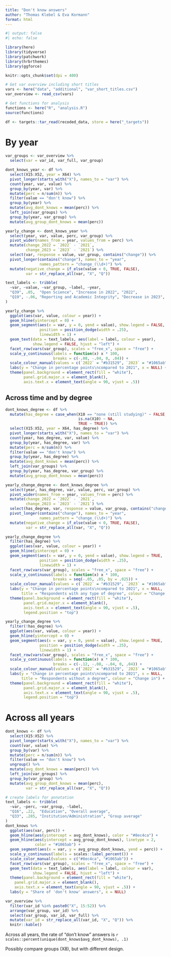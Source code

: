 ```yaml
---
title: "Don't know answers"
author: "Thomas Klebel & Eva Kormann"
format: html
---
```


```r
#| output: false
#| echo: false

library(here)
library(tidyverse)
library(patchwork)
library(hrbrthemes)
library(ggforce)

knitr::opts_chunk$set(dpi = 400)

# Get var overview including short titles
vars <- here("data", "additional", "var_short_titles.csv")
var_overview <- read_csv(vars)

# Get functions for analysis
functions <- here("R", "analysis.R")
source(functions)

df <- targets::tar_read(recoded_data, store = here("_targets"))
```

# By year
```r
var_groups <- var_overview %>% 
  select(var = var_id, var_full, var_group)

dont_knows_year <- df %>% 
  select(X15:X52, year = X64) %>% 
  pivot_longer(starts_with("X"), names_to = "var") %>% 
  count(year, var, value) %>% 
  group_by(year, var) %>% 
  mutate(perc = n/sum(n)) %>% 
  filter(value == "don't know") %>% 
  group_by(year) %>% 
  mutate(avg_dont_knows = mean(perc)) %>% 
  left_join(var_groups) %>% 
  group_by(year, var_group) %>% 
  mutate(avg_group_dont_knows = mean(perc))
```

```r
yearly_change <- dont_knows_year %>% 
  select(year, var, value, perc, var_group) %>% 
  pivot_wider(names_from = year, values_from = perc) %>% 
  mutate(change_2022 = `2022` - `2021`,
         change_2023 = `2023` - `2021`) %>% 
  select(var, response = value, var_group, contains("change")) %>% 
  pivot_longer(contains("change"), names_to = "year", 
               names_pattern = "change_(\\d+)") %>% 
  mutate(negative_change = if_else(value < 0, TRUE, FALSE),
         var = str_replace_all(var, "X", "Q"))
```


```r
text_labels <- tribble(
  ~var, ~value, ~var_group, ~label, ~year,
  "Q39", .05,  "Open Science", "Increase in 2022", "2022",
  "Q19", -.06, "Reporting and Academic Integrity", "Decrease in 2023", "2023"
)

yearly_change %>% 
  ggplot(aes(var, value, colour = year)) +
  geom_hline(yintercept = 0) +
  geom_segment(aes(x = var, y = 0, yend = value), show.legend = FALSE,
               position = position_dodge(width = .25),
               linewidth = 1) +
  geom_text(data = text_labels, aes(label = label, colour = year), 
            show.legend = FALSE, hjust = "left") +
  facet_row(vars(var_group), scales = "free_x", space = "free") +
  scale_y_continuous(labels = function(x) x * 100, 
                     breaks = c(-.08, -.04, 0, .04)) +
  scale_colour_manual(values = c(`2022` = "#b31529", `2023` = "#1065ab")) +
  labs(y = "Change in percentage points\ncompared to 2021", x = NULL) +
  theme(panel.background = element_rect(fill = "white"),
        panel.grid.major.x = element_blank(),
        axis.text.x = element_text(angle = 90, vjust = .5))
```

## Across time and by degree

```r
dont_knows_degree <- df %>% 
  mutate(has_degree = case_when(X10 == "none (still studying)" ~ FALSE,
                                is.na(X10) ~ NA,
                                TRUE ~ TRUE)) %>% 
  select(X15:X52, year = X64, has_degree) %>% 
  pivot_longer(starts_with("X"), names_to = "var") %>% 
  count(year, has_degree, var, value) %>% 
  group_by(year, has_degree, var) %>% 
  mutate(perc = n/sum(n)) %>% 
  filter(value == "don't know") %>% 
  group_by(year, has_degree) %>% 
  mutate(avg_dont_knows = mean(perc)) %>% 
  left_join(var_groups) %>% 
  group_by(year, has_degree, var_group) %>% 
  mutate(avg_group_dont_knows = mean(perc))
```

```r
yearly_change_degree <- dont_knows_degree %>% 
  select(year, has_degree, var, value, perc, var_group) %>% 
  pivot_wider(names_from = year, values_from = perc) %>% 
  mutate(change_2022 = `2022` - `2021`,
         change_2023 = `2023` - `2021`) %>% 
  select(has_degree, var, response = value, var_group, contains("change")) %>% 
  pivot_longer(contains("change"), names_to = "year", 
               names_pattern = "change_(\\d+)") %>% 
  mutate(negative_change = if_else(value < 0, TRUE, FALSE),
         var = str_replace_all(var, "X", "Q"))
```


```r
yearly_change_degree %>% 
  filter(has_degree) %>% 
  ggplot(aes(var, value, colour = year)) +
  geom_hline(yintercept = 0) +
  geom_segment(aes(x = var, y = 0, yend = value), show.legend = TRUE,
               position = position_dodge(width = .25),
               linewidth = 1) +
  facet_row(vars(var_group), scales = "free_x", space = "free") +
  scale_y_continuous(labels = function(x) x * 100, 
                     breaks = seq(-.05, .05, by = .025)) +
  scale_colour_manual(values = c(`2022` = "#b31529", `2023` = "#1065ab")) +
  labs(y = "Change in percentage points\ncompared to 2021", x = NULL,
       title = "Respondents with any type of degree", colour = "Change in") +
  theme(panel.background = element_rect(fill = "white"),
        panel.grid.major.x = element_blank(),
        axis.text.x = element_text(angle = 90, vjust = .5),
        legend.position = "top")
```

```r
yearly_change_degree %>% 
  filter(!has_degree) %>% 
  ggplot(aes(var, value, colour = year)) +
  geom_hline(yintercept = 0) +
  geom_segment(aes(x = var, y = 0, yend = value), show.legend = TRUE,
               position = position_dodge(width = .25),
               linewidth = 1) +
  facet_row(vars(var_group), scales = "free_x", space = "free") +
  scale_y_continuous(labels = function(x) x * 100, 
                     breaks = c(-.12, -.08, -.04, 0, .04)) +
  scale_colour_manual(values = c(`2022` = "#b31529", `2023` = "#1065ab")) +
  labs(y = "Change in percentage points\ncompared to 2021", x = NULL,
       title = "Respondents without a degree", colour = "Change in") +
  theme(panel.background = element_rect(fill = "white"),
        panel.grid.major.x = element_blank(),
        axis.text.x = element_text(angle = 90, vjust = .5),
        legend.position = "top")
```




# Across all years
```r
dont_knows <- df %>% 
  select(X15:X52) %>% 
  pivot_longer(starts_with("X"), names_to = "var") %>% 
  count(var, value) %>% 
  group_by(var) %>% 
  mutate(perc = n/sum(n)) %>% 
  filter(value == "don't know") %>% 
  ungroup() %>% 
  mutate(avg_dont_knows = mean(perc)) %>% 
  left_join(var_groups) %>% 
  group_by(var_group) %>% 
  mutate(avg_group_dont_knows = mean(perc),
         var = str_replace_all(var, "X", "Q"))
```

```r
# create labels for annotation
text_labels <- tribble(
  ~var, ~perc, ~var_group, ~label,
  "Q16", .22,  "Education", "Overall average",
  "Q33", .285, "Institution/Administration", "Group average"
)
dont_knows %>% 
  ggplot(aes(var, perc)) +
  geom_hline(aes(yintercept = avg_dont_knows), color = "#8ec4ca") +
  geom_hline(aes(yintercept = avg_group_dont_knows), linetype = 2, 
             color = "#1065ab") +
  geom_segment(aes(x = var, y = avg_group_dont_knows, yend = perc)) +
  scale_y_continuous(labels = scales::label_percent()) +
  scale_color_manual(values = c("#8ec4ca", "#1065ab")) +
  facet_row(vars(var_group), scales = "free_x", space = "free") +
  geom_text(data = text_labels, aes(label = label, colour = var), 
            show.legend = FALSE, hjust = "left") +
  theme(panel.background = element_rect(fill = "white"),
    panel.grid.major.x = element_blank(),
    axis.text.x = element_text(angle = 90, vjust = .5)) +
  labs(y = "Share of 'don't know' answers", x = NULL)
```

```r
var_overview %>% 
  filter(var_id %in% paste0("X", 15:52)) %>% 
  arrange(var_group, var_id) %>% 
  select(var_group, var_id, var_full) %>% 
  mutate(var_id = str_replace_all(var_id, "X", "Q")) %>% 
  knitr::kable()
```


Across all years, the rate of "don't know" answers is
`r scales::percent(unique(dont_knows$avg_dont_knows), .1)`


Possibly compare groups (X8), but with different design.

